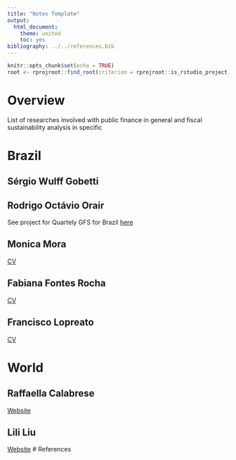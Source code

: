 ```yaml
---
title: "Notes Template"
output:
  html_document:
    theme: united
    toc: yes
bibliography: ../../references.bib    
---
```


```r
knitr::opts_chunk$set(echo = TRUE)
root <- rprojroot::find_root(criterion = rprojroot::is_rstudio_project)
```

# Overview

List of researches involved with public finance in general and fiscal sustainability analysis in specific

# Brazil

## Sérgio Wulff Gobetti

## Rodrigo Octávio Orair

See project for Quartely GFS for Brazil [here](http://repositorio.ipea.gov.br/bitstream/11058/7111/1/BRU_n15_Estatisticas.pdf)

## Monica Mora

[CV](http://www.ipea.gov.br/portal/index.php?option=com_content&view=article&id=25463)

## Fabiana Fontes Rocha

[CV](https://uspdigital.usp.br/tycho/curriculoLattesMostrar?codpes=90519)

## Francisco Lopreato

[CV](http://buscatextual.cnpq.br/buscatextual/visualizacv.do?id=K4768685Z1)

# World

## Raffaella Calabrese

[Website](https://www.business-school.ed.ac.uk/about/people/1101/Raffaella/Calabrese)

## Lili Liu

[Website](http://www.worldbank.org/en/about/people/l/lili-liu)
# References